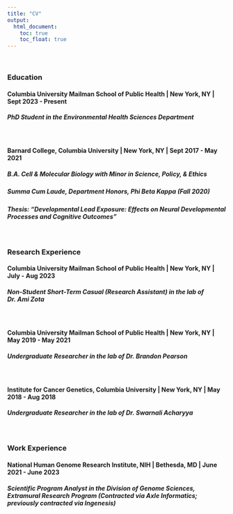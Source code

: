 ```yaml
---
title: "CV"
output: 
  html_document:
    toc: true
    toc_float: true
---
```


<br>

### Education

#### **Columbia University Mailman School of Public Health | New York, NY | Sept 2023 - Present**
##### *PhD Student in the Environmental Health Sciences Department*

<br>

#### **Barnard College, Columbia University | New York, NY | Sept 2017 - May 2021**
##### *B.A. Cell & Molecular Biology with Minor in Science, Policy, & Ethics*

##### Summa Cum Laude, Department Honors, Phi Beta Kappa (Fall 2020) 

##### Thesis: "Developmental Lead Exposure: Effects on Neural Developmental Processes and Cognitive Outcomes"

<br>

### Research Experience

#### **Columbia University Mailman School of Public Health | New York, NY | July - Aug 2023**
##### *Non-Student Short-Term Casual (Research Assistant) in the lab of Dr. Ami Zota*

<br>

#### **Columbia University Mailman School of Public Health | New York, NY | May 2019 - May 2021**
##### *Undergraduate Researcher in the lab of Dr. Brandon Pearson*

<br>

#### **Institute for Cancer Genetics, Columbia University | New York, NY | May 2018 - Aug 2018**
##### *Undergraduate Researcher in the lab of Dr. Swarnali Acharyya*

<br>

### Work Experience

#### **National Human Genome Research Institute, NIH | Bethesda, MD | June 2021 - June 2023**
##### *Scientific Program Analyst in the Division of Genome Sciences, Extramural Research Program (Contracted via Axle Informatics; previously contracted via Ingenesis)*






